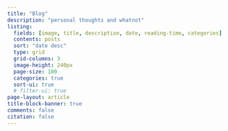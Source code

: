 ```yaml
---
title: "Blog"
description: "personal thoughts and whatnot"
listing:
  fields: [image, title, description, date, reading-time, categories]
  contents: posts
  sort: "date desc"
  type: grid
  grid-columns: 3
  image-height: 240px
  page-size: 100
  categories: true
  sort-ui: true
  # filter-ui: true
page-layout: article
title-block-banner: true
comments: false
citation: false
---
```



